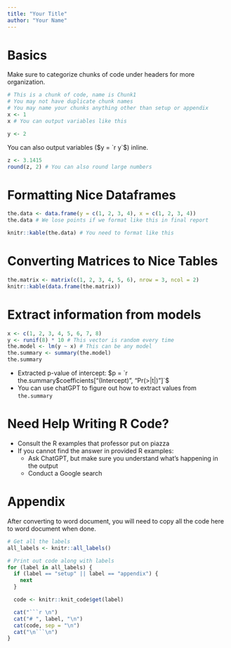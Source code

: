 ```yaml
---
title: "Your Title"
author: "Your Name"
---
```


<!-- Uncomment this part if you want to hide code in output -->
<!-- ```{r setup, echo=FALSE}
knitr::opts_chunk$set(echo = FALSE)
``` -->

# Basics
Make sure to categorize chunks of code under headers for more organization. 

```r
# This is a chunk of code, name is Chunk1
# You may not have duplicate chunk names
# You may name your chunks anything other than setup or appendix
x <- 1
x # You can output variables like this
```

```r
y <- 2
```

You can also output variables ($y = `r y`$) inline.

```r
z <- 3.1415
round(z, 2) # You can also round large numbers
```

# Formatting Nice Dataframes
```r
the.data <- data.frame(y = c(1, 2, 3, 4), x = c(1, 2, 3, 4))
the.data # We lose points if we format like this in final report
```

```r
knitr::kable(the.data) # You need to format like this
```

# Converting Matrices to Nice Tables
```r
the.matrix <- matrix(c(1, 2, 3, 4, 5, 6), nrow = 3, ncol = 2)
knitr::kable(data.frame(the.matrix))
```

# Extract information from models
```r
x <- c(1, 2, 3, 4, 5, 6, 7, 8)
y <- runif(8) * 10 # This vector is random every time
the.model <- lm(y ~ x) # This can be any model
the.summary <- summary(the.model)
the.summary
```

- Extracted p-value of intercept: $p = `r the.summary$coefficients["(Intercept)", "Pr(>|t|)"]`$
- You can use chatGPT to figure out how to extract values from `the.summary`

# Need Help Writing R Code?
- Consult the R examples that professor put on piazza
- If you cannot find the answer in provided R examples:
   - Ask ChatGPT, but make sure you understand what's happening in the output
   - Conduct a Google search

# Appendix
After converting to word document, you will need to copy all the code here to word document when done.

```r
# Get all the labels
all_labels <- knitr::all_labels()

# Print out code along with labels
for (label in all_labels) {
  if (label == "setup" || label == "appendix") {
    next
  }

  code <- knitr::knit_code$get(label)

  cat("```r \n")
  cat("# ", label, "\n")
  cat(code, sep = "\n")
  cat("\n```\n")
}
```